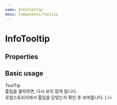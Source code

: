 ```yaml
---
name: InfoTooltip
menu: Components/Tooltip
---
```



# InfoTooltip

## Properties

<Props of={InfoTooltip} />

## Basic usage

<Playground>
  <DoczContainer>
    <div>ToolTip</div>
    <InfoTooltip 
      target="info1"
      content={
        <span>
          툴팁을 클릭하면, 다시 보지 않게 됩니다.<br /> 
          로컬스토리지에서 툴팁을 닫았는지 확인 후 보여줍니다.
        </span>
      }
    />
  </DoczContainer>
</Playground>
